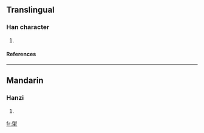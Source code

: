 ==Translingual==
===Han character===
{{Han char|rn=64|rad=手|as=09|sn=13|four=9250<sub>2</sub>|canj=火弓手 (FNQ)}}
# {{defn|Han|sort=手09}}
====References====
{{Han ref|kx=0444.180|dkj=12402|dj=0795.140|hdz=31910.060|uh=63F1|ud=25585|bh=DD78|bd=56696}}
----
==Mandarin==
===Hanzi===
{{cmn-hanzi|pin=[[shuò]] (shuo4)|wg=shuo<sup>4</sup>}}
# {{defn|Mandarin}}

[[fr:揱]]